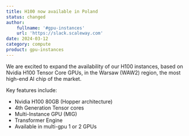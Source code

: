 ```yaml
---
title: H100 now available in Poland
status: changed
author:
    fullname: '#gpu-instances'
    url: 'https://slack.scaleway.com'
date: 2024-03-12
category: compute
product: gpu-instances
---
```


We are excited to expand the availability of our H100 instances, based on Nvidia H100 Tensor Core GPUs, in the Warsaw (WAW2) region, the most high-end AI chip of the market.

Key features include:
- Nvidia H100 80GB (Hopper architecture)
- 4th Generation Tensor cores
- Multi-Instance GPU (MIG)
- Transformer Engine
- Available in multi-gpu 1 or 2 GPUs

